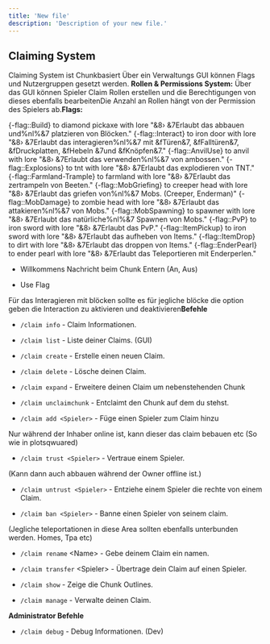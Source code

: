 ```yaml
---
title: 'New file'
description: 'Description of your new file.'
---
```


## Claiming System

Claiming System ist Chunkbasiert Über ein Verwaltungs GUI können Flags und Nutzergruppen gesetzt werden. **Rollen & Permissions System:** Über das GUI können Spieler Claim Rollen erstellen und die Berechtigungen von dieses ebenfalls bearbeitenDie Anzahl an Rollen hängt von der Permission des Spielers ab.**Flags:**

\{-flag::Build} to diamond pickaxe with lore "&8› &7Erlaubt das abbauen und%nl%&7 platzieren von Blöcken." \{-flag::Interact} to iron door with lore "&8› &7Erlaubt das interagieren%nl%&7 mit \&fTüren&7, \&fFalltüren&7, \&fDruckplatten, \&fHebeln &7und \&fKnöpfen&7." \{-flag::AnvilUse} to anvil with lore "&8› &7Erlaubt das verwenden%nl%&7 von ambossen." \{-flag::Explosions} to tnt with lore "&8› &7Erlaubt das explodieren von TNT." \{-flag::Farmland-Trample} to farmland with lore "&8› &7Erlaubt das zertrampeln von Beeten." \{-flag::MobGriefing} to creeper head with lore "&8› &7Erlaubt das griefen von%nl%&7 Mobs. (Creeper, Enderman)" \{-flag::MobDamage} to zombie head with lore "&8› &7Erlaubt das attakieren%nl%&7 von Mobs." \{-flag::MobSpawning} to spawner with lore "&8› &7Erlaubt das natürliche%nl%&7 Spawnen von Mobs." \{-flag::PvP} to iron sword with lore "&8› &7Erlaubt das PvP." \{-flag::ItemPickup} to iron sword with lore "&8› &7Erlaubt das aufheben von Items." \{-flag::ItemDrop} to dirt with lore "&8› &7Erlaubt das droppen von Items." \{-flag::EnderPearl} to ender pearl with lore "&8› &7Erlaubt das Teleportieren mit Enderperlen."

* Willkommens Nachricht beim Chunk Entern (An, Aus)

* Use Flag

Für das Interagieren mit blöcken sollte es für jegliche blöcke die option geben die Interaction zu aktivieren und deaktivieren**Befehle**

* `/claim info` - Claim Informationen.

* `/claim list` - Liste deiner Claims. (GUI)

* `/claim create` - Erstelle einen neuen Claim.

* `/claim delete` - Lösche deinen Claim.

* `/claim expand` - Erweitere deinen Claim um nebenstehenden Chunk

* `/claim unclaimchunk` - Entclaimt den Chunk auf dem du stehst.

* `/claim add <Spieler>` - Füge einen Spieler zum Claim hinzu

Nur während der Inhaber online ist, kann dieser das claim bebauen etc (So wie in plotsqwuared)

* `/claim trust <Spieler>` - Vertraue einem Spieler.

(Kann dann auch abbauen während der Owner offline ist.)

* `/claim untrust <Spieler>` - Entziehe einem Spieler die rechte von einem Claim.

* `/claim ban <Spieler>` - Banne einen Spieler von seinem claim.

(Jegliche teleportationen in diese Area sollten ebenfalls unterbunden werden. Homes, Tpa etc)

* `/claim rename` \<Name> - Gebe deinem Claim ein namen.

* `/claim transfer` \<Spieler> - Übertrage dein Claim auf einen Spieler.

* `/claim show` - Zeige die Chunk Outlines.

* `/claim manage` - Verwalte deinen Claim.

**Administrator Befehle**

* `/claim debug` - Debug Informationen. (Dev)